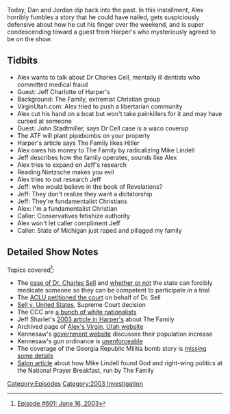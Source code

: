 {{DEFAULTSORT:
    #_EPISODE_0601:June 16, 2003
}}{{Episode
    | title           = June 16, 2003
    | caption         = Listen to this episode on [https://knowledgefight.libsyn.com/601-june-16-2003 Libsyn] [https://open.spotify.com/episode/01muhI6MBMI3ssF6JA04Qz Spotify]
    | episodeNumber   = 601
    | length          = 01:16:17
    | airDate         = September 29, 2021
    | coverageDate    = June 16, 2003
    | episodeType     = [[:Category:2003 Investigation|2003 Investigation]]
    | appearance      = [[Dr Charles Cell]], [[Jeff Charlotte]], [[John Stadtmiller]], [[Mike Lindell]]
    | previousEpisode = [[600: September 22, 2021]]
    | nextEpisode     = [[602: Sandy Hook Response]]
}}

{{Stub}}

Today, Dan and Jordan dip back into the past. In this installment, Alex horribly fumbles a story that he could have nailed, gets suspiciously defensive about how he cut his finger over the weekend, and is super condescending toward a guest from Harper's who mysteriously agreed to be on the show.

==Tidbits==

*Alex wants to talk about Dr Charles Cell, mentally ill dentists who committed medical fraud
*Guest: Jeff Charlotte of Harper's
*Background: The Family, extremist Christian group
*VirginUtah.com: Alex tried to push a libertarian community
*Alex cut his hand on a boat but won't take painkillers for it and may have cursed at someone
*Guest: John Stadtmiller, says Dr Cell case is a waco coverup
*The ATF will plant pipebombs on your property
*Harper's article says The Family likes Hitler
*Alex owes his money to The Family by radicalizing Mike Lindell
*Jeff describes how the family operates, sounds like Alex
*Alex tries to expand on Jeff's research
*Reading Nietzsche makes you evil
*Alex tries to out research Jeff
*Jeff: who would believe in the book of Revelations?
*Jeff: They don't realize they want a dictatorship
*Jeff: They're fundamentalist Christians
*Alex: I'm a fundamentalist Christian
*Caller: Conservatives fetishize authority
*Alex won't let caller compliment Jeff
*Caller: State of Michigan just raped and pillaged my family

==Detailed Show Notes==

Topics covered<ref>[https://knowledgefight.com/research/2021/9/28/episode-601-june-16-2003 Episode #601: June 16, 2003]</ref>:

*The [https://www.nytimes.com/2002/12/26/us/jailed-man-fights-efforts-to-medicate-him-for-trial.html case of Dr. Charles Sell] and [https://cases.laws.com/sell-v-united-states whether or not] the state can forcibly medicate someone so they can be competent to participate in a trial
*The [https://www.aclu.org/press-releases/us-supreme-court-strikes-order-forcibly-medicate-mentally-ill-defendant ACLU petitioned the court] on behalf of Dr. Sell
*[https://supreme.justia.com/cases/federal/us/539/166/ Sell v. United States], Supreme Court decision
*The CCC are [https://www.splcenter.org/fighting-hate/extremist-files/group/council-conservative-citizens a bunch of white nationalists]
*Jeff Sharlet's [https://harpers.org/archive/2003/03/jesus-plus-nothing/ 2003 article in Harper's] about The Family
*Archived page of [https://web.archive.org/web/20030620001920/http://www.virginutah.com/ Alex's Virgin, Utah website]
*Kennesaw's [https://www.kennesaw-ga.gov/demographics/ government website] discusses their population increase
*Kennesaw's gun ordinance is [https://www.snopes.com/fact-check/kennesaw-gun-law/ unenforceable]
*The coverage of the Georgia Republic Militia bomb story is [https://apnews.com/article/72de799e39bb88c98a5472e53be7d39b missing some details]
*[https://www.salon.com/2021/09/03/how-mypillow-guy-mike-lindell-came-to-jesus--and-to-donald-trump_partner/ Salon article] about how Mike Lindell found God and right-wing politics at the National Prayer Breakfast, run by The Family

[[Category:Episodes]]
[[Category:2003 Investigation]]

